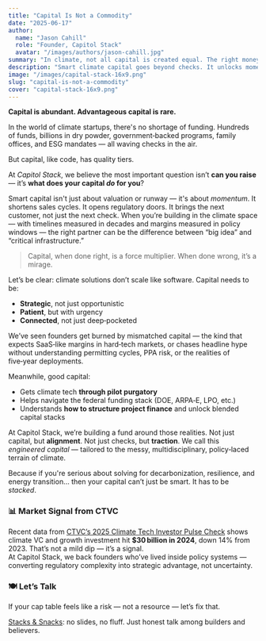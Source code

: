 ```yaml
---
title: "Capital Is Not a Commodity"
date: "2025-06-17"
author:
  name: "Jason Cahill"
  role: "Founder, Capitol Stack"
  avatar: "/images/authors/jason-cahill.jpg"
summary: "In climate, not all capital is created equal. The right money doesn't just fund — it multiplies."
description: "Smart climate capital goes beyond checks. It unlocks momentum, shortens sales cycles, and structures deals suited for the messy realities of hardtech and policy-heavy innovation."
image: "/images/capital-stack-16x9.png"
slug: "capital-is-not-a-commodity"
cover: "capital-stack-16x9.png"
---
```


**Capital is abundant. Advantageous capital is rare.**

In the world of climate startups, there's no shortage of funding. Hundreds of funds, billions in dry powder, government‑backed programs, family offices, and ESG mandates — all waving checks in the air.

But capital, like code, has quality tiers.

At *Capitol Stack*, we believe the most important question isn’t **can you raise** — it’s **what does your capital *do* for you**?

Smart capital isn't just about valuation or runway — it's about *momentum*. It shortens sales cycles. It opens regulatory doors. It brings the next customer, not just the next check. When you’re building in the climate space — with timelines measured in decades and margins measured in policy windows — the right partner can be the difference between “big idea” and “critical infrastructure.”

> Capital, when done right, is a force multiplier. When done wrong, it’s a mirage.

Let’s be clear: climate solutions don’t scale like software. Capital needs to be:
- **Strategic**, not just opportunistic  
- **Patient**, but with urgency  
- **Connected**, not just deep‑pocketed

We’ve seen founders get burned by mismatched capital — the kind that expects SaaS‑like margins in hard‑tech markets, or chases headline hype without understanding permitting cycles, PPA risk, or the realities of five‑year deployments.

Meanwhile, good capital:
- Gets climate tech **through pilot purgatory**
- Helps navigate the federal funding stack (DOE, ARPA‑E, LPO, etc.)
- Understands **how to structure project finance** and unlock blended capital stacks

At Capitol Stack, we’re building a fund around those realities. Not just capital, but **alignment**. Not just checks, but **traction**. We call this *engineered capital* — tailored to the messy, multidisciplinary, policy‑laced terrain of climate.

Because if you're serious about solving for decarbonization, resilience, and energy transition… then your capital can’t just be smart. It has to be *stacked*.

### 📊 Market Signal from CTVC
Recent data from [CTVC’s 2025 Climate Tech Investor Pulse Check](https://www.ctvc.co/2025-climate-tech-investor-pulse-check/) shows climate VC and growth investment hit **$30 billion in 2024**, down 14% from 2023. That’s not a mild dip — it’s a signal.  
At Capitol Stack, we back founders who’ve lived inside policy systems — converting regulatory complexity into strategic advantage, not uncertainty.

### 🍽️ Let’s Talk
If your cap table feels like a risk — not a resource — let’s fix that.

[Stacks & Snacks](https://capitolstack.vc/contact): no slides, no fluff. Just honest talk among builders and believers.
